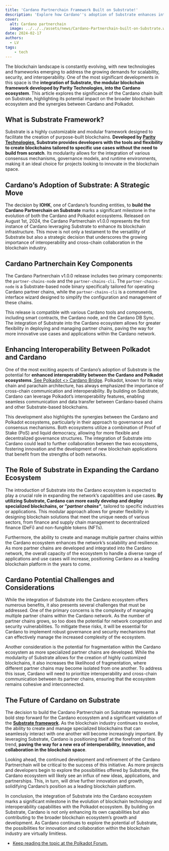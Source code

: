 ```yaml
---
title: 'Cardano Partnerchain Framework Built on Substrate!'
description: 'Explore how Cardano''s adoption of Substrate enhances interoperability, innovation, and scalability within the blockchain ecosystem, driving future growth.'
cover:
  alt: Cardano partnerchain
  image: ../../../assets/news/Cardano-Partnerchain-built-on-Substrate.webp
date: 2024-02-17
authors:
  - LV
tags: 
    - tech
---
```


The blockchain landscape is constantly evolving, with new technologies and frameworks emerging to address the growing demands for scalability, security, and interoperability. One of the most significant developments in this space is the **integration of Substrate, the modular blockchain framework developed by Parity Technologies, into the Cardano ecosystem**. This article explores the significance of the Cardano chain built on Substrate, highlighting its potential impact on the broader blockchain ecosystem and the synergies between Cardano and Polkadot.

What is Substrate Framework?
----------------------------

Substrate is a highly customizable and modular framework designed to facilitate the creation of purpose-built blockchains. **Developed by [Parity Technologies](https://dablock.com/ecosystem/parity-technologies/), Substrate provides developers with the tools and flexibility to create blockchains tailored to specific use cases without the need to build from scratch**. Its modularity allows for the integration of various consensus mechanisms, governance models, and runtime environments, making it an ideal choice for projects looking to innovate in the blockchain space.

Cardano’s Adoption of Substrate: A Strategic Move
-------------------------------------------------

The decision by **IOHK**, one of Cardano’s founding entities, to **build the Cardano Partnerchain on Substrate** marks a significant milestone in the evolution of both the Cardano and Polkadot ecosystems. Released on August 1st, 2024, the Cardano Partnerchain v1.0.0 represents the first instance of Cardano leveraging Substrate to enhance its blockchain infrastructure. This move is not only a testament to the versatility of Substrate but also a strategic decision that underscores the growing importance of interoperability and cross-chain collaboration in the blockchain industry.

Cardano Partnerchain Key Components
-----------------------------------

The Cardano Partnerchain v1.0.0 release includes two primary components: the `partner-chains-node` and the `partner-chains-cli`. The `partner-chains-node` is a Substrate-based node binary specifically tailored for operating Cardano partner chains, while the `partner-chains-cli` is a command-line interface wizard designed to simplify the configuration and management of these chains.

This release is compatible with various Cardano tools and components, including smart contracts, the Cardano node, and the Cardano DB Sync. The integration of Substrate into the Cardano ecosystem allows for greater flexibility in deploying and managing partner chains, paving the way for more innovative use cases and applications within the Cardano network.

Enhancing Interoperability Between Polkadot and Cardano
-------------------------------------------------------

One of the most exciting aspects of Cardano’s adoption of Substrate is the potential for **enhanced interoperability between the Cardano and Polkadot ecosystems**.[ See Polkadot &lt;&gt; Cardano Bridge](https://dablock.com/news/cardano-polkadot-bridge-bridging-two-powerhouses-of-blockchain/). Polkadot, known for its relay chain and parachain architecture, has always emphasized the importance of cross-chain communication and interoperability. By building on Substrate, Cardano can leverage Polkadot’s interoperability features, enabling seamless communication and data transfer between Cardano-based chains and other Substrate-based blockchains.

This development also highlights the synergies between the Cardano and Polkadot ecosystems, particularly in their approach to governance and consensus mechanisms. Both ecosystems utilize a combination of Proof of Stake (PoS) and liquid democracy, allowing for more flexible and decentralized governance structures. The integration of Substrate into Cardano could lead to further collaboration between the two ecosystems, fostering innovation and the development of new blockchain applications that benefit from the strengths of both networks.


The Role of Substrate in Expanding the Cardano Ecosystem
--------------------------------------------------------

The introduction of Substrate into the Cardano ecosystem is expected to play a crucial role in expanding the network’s capabilities and use cases. **By utilizing Substrate, Cardano can more easily develop and deploy specialized blockchains, or “*partner chains*“**, tailored to specific industries or applications. This modular approach allows for greater flexibility in designing blockchain solutions that meet the unique needs of various sectors, from finance and supply chain management to decentralized finance (DeFi) and non-fungible tokens (NFTs).

Furthermore, the ability to create and manage multiple partner chains within the Cardano ecosystem enhances the network’s scalability and resilience. As more partner chains are developed and integrated into the Cardano network, the overall capacity of the ecosystem to handle a diverse range of applications and use cases will increase, positioning Cardano as a leading blockchain platform in the years to come.

Cardano Potential Challenges and Considerations
-----------------------------------------------

While the integration of Substrate into the Cardano ecosystem offers numerous benefits, it also presents several challenges that must be addressed. One of the primary concerns is the complexity of managing multiple partner chains within the Cardano network. As the number of partner chains grows, so too does the potential for network congestion and security vulnerabilities. To mitigate these risks, it will be essential for Cardano to implement robust governance and security mechanisms that can effectively manage the increased complexity of the ecosystem.

Another consideration is the potential for fragmentation within the Cardano ecosystem as more specialized partner chains are developed. While the modularity of Substrate allows for the creation of highly customized blockchains, it also increases the likelihood of fragmentation, where different partner chains may become isolated from one another. To address this issue, Cardano will need to prioritize interoperability and cross-chain communication between its partner chains, ensuring that the ecosystem remains cohesive and interconnected.

The Future of Cardano on Substrate
----------------------------------

The decision to build the Cardano Partnerchain on Substrate represents a bold step forward for the Cardano ecosystem and a significant validation of the [**Substrate framework**](https://dablock.com/tech-talks/substrate-the-future-proof-blockchain-framework-sub0-2024/). As the blockchain industry continues to evolve, the ability to create and manage specialized blockchains that can seamlessly interact with one another will become increasingly important. By leveraging Substrate, Cardano is positioning itself at the forefront of this trend, **paving the way for a new era of interoperability, innovation, and collaboration in the blockchain space**.

Looking ahead, the continued development and refinement of the Cardano Partnerchain will be critical to the success of this initiative. As more projects and developers begin to explore the possibilities offered by Substrate, the Cardano ecosystem will likely see an influx of new ideas, applications, and partnerships. This, in turn, will drive further innovation and growth, solidifying Cardano’s position as a leading blockchain platform.

In conclusion, the integration of Substrate into the Cardano ecosystem marks a significant milestone in the evolution of blockchain technology and interoperability capabilities with the Polkadot ecosystem. By building on Substrate, Cardano is not only enhancing its own capabilities but also contributing to the broader blockchain ecosystem’s growth and development. As Cardano continues to explore the potential of Substrate, the possibilities for innovation and collaboration within the blockchain industry are virtually limitless.

- [Keep reading the topic at the Polkadot Forum.](https://forum.polkadot.network/t/cardano-partnerchain-v1-release-built-on-substrate/9548)

